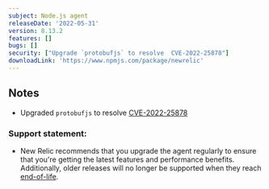 ```yaml
---
subject: Node.js agent
releaseDate: '2022-05-31'
version: 8.13.2
features: []
bugs: []
security: ["Upgrade `protobufjs` to resolve  CVE-2022-25878"]
downloadLink: 'https://www.npmjs.com/package/newrelic'
---
```


## Notes

* Upgraded `protobufjs` to resolve [CVE-2022-25878](https://cve.mitre.org/cgi-bin/cvename.cgi?name=2022-25878)


### Support statement:

* New Relic recommends that you upgrade the agent regularly to ensure that you're getting the latest features and performance benefits. Additionally, older releases will no longer be supported when they reach [end-of-life](/docs/using-new-relic/cross-product-functions/install-configure/notification-changes-new-relic-saas-features-distributed-software).